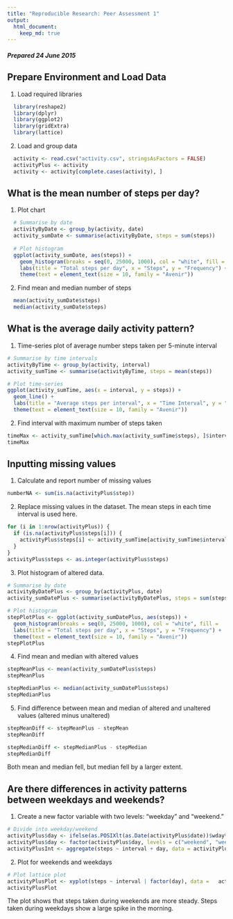 ```yaml
---
title: "Reproducible Research: Peer Assessment 1"
output:
  html_document:
    keep_md: true
---
```


##### Prepared 24 June 2015  

  
## Prepare Environment and Load Data  
1. Load required libraries  
  ```r
    library(reshape2)  
    library(dplyr)  
    library(ggplot2)  
    library(gridExtra)  
    library(lattice)  
  ```

2. Load and group data  
  ``` r
    activity <- read.csv("activity.csv", stringsAsFactors = FALSE)  
    activityPlus <- activity  
    activity <- activity[complete.cases(activity), ]  
  ```

## What is the mean number of steps per day?  
1. Plot chart  
  ```r
    # Summarise by date  
    activityByDate <- group_by(activity, date)  
    activity_sumDate <- summarise(activityByDate, steps = sum(steps))  
    
    # Plot histogram  
    ggplot(activity_sumDate, aes(steps)) +   
      geom_histogram(breaks = seq(0, 25000, 1000), col = "white", fill = "orangered2") +  
      labs(title = "Total steps per day", x = "Steps", y = "Frequency") +  
      theme(text = element_text(size = 10, family = "Avenir"))  
  ```

2. Find mean and median number of steps  
  ``` r
    mean(activity_sumDate$steps)  
    median(activity_sumDate$steps)  
  ```  

## What is the average daily activity pattern?  
1. Time-series plot of average number steps taken per 5-minute interval  
  ```r
  # Summarise by time intervals  
  activityByTime <- group_by(activity, interval)  
  activity_sumTime <- summarise(activityByTime, steps = mean(steps))  
  
  # Plot time-series  
  ggplot(activity_sumTime, aes(x = interval, y = steps)) +   
    geom_line() +   
    labs(title = "Average steps per interval", x = "Time Interval", y = "Average steps") +   
    theme(text = element_text(size = 10, family = "Avenir"))  
  ```  
  
2. Find interval with maximum number of steps taken  
  ``` r
  timeMax <- activity_sumTime[which.max(activity_sumTime$steps), ]$interval  
  timeMax  
  ```   
  
## Inputting missing values
1. Calculate and report number of missing values  
  ``` r
  numberNA <- sum(is.na(activityPlus$step))  
  ```  
  
2. Replace missing values in the dataset. The mean steps in each time interval is used here.  
  ``` r
  for (i in 1:nrow(activityPlus)) {  
    if (is.na(activityPlus$steps[i])) {  
      activityPlus$steps[i] <- activity_sumTime[activity_sumTime$interval ==   activityPlus$interval[i], 2]  
    }  
  }  
  activityPlus$steps <- as.integer(activityPlus$steps)  
  ```  
  
3. Plot histogram of altered data.  
  ```r
  # Summarise by date  
  activityByDatePlus <- group_by(activityPlus, date)  
  activity_sumDatePlus <- summarise(activityByDatePlus, steps = sum(steps))  
  
  # Plot histogram  
  stepPlotPlus <- ggplot(activity_sumDatePlus, aes(steps)) +   
    geom_histogram(breaks = seq(0, 25000, 1000), col = "white", fill =   "orangered2") +  
    labs(title = "Total steps per day", x = "Steps", y = "Frequency") +  
    theme(text = element_text(size = 10, family = "Avenir"))  
  stepPlotPlus  
  ```  
  
4. Find mean and median with altered values 
  ``` r
  stepMeanPlus <- mean(activity_sumDatePlus$steps)  
  stepMeanPlus  
  
  stepMedianPlus <- median(activity_sumDatePlus$steps)  
  stepMedianPlus  
  ```  
  
5. Find difference between mean and median of altered and unaltered values (altered minus unaltered)  
  ``` r
  stepMeanDiff <- stepMeanPlus - stepMean  
  stepMeanDiff  
  
  stepMedianDiff <- stepMedianPlus - stepMedian  
  stepMedianDiff  
  ```  
Both mean and median fell, but median fell by a larger extent.  
  
## Are there differences in activity patterns between weekdays and weekends?  
1. Create a new factor variable with two levels: "weekday" and "weekend."  
  ``` r
  # Divide into weekday/weekend  
  activityPlus$day <- ifelse(as.POSIXlt(as.Date(activityPlus$date))$wday%%6 == 0, "weekend", "weekday")  
  activityPlus$day <- factor(activityPlus$day, levels = c("weekend", "weekday"))  
  activityPlusInt <- aggregate(steps ~ interval + day, data = activityPlus, FUN = mean)  
  ```  
  
2. Plot for weekends and weekdays  
  ``` r
  # Plot lattice plot  
  activityPlusPlot <- xyplot(steps ~ interval | factor(day), data =   activityPlusInt, aspect = 1/2, type = "l", ylab = "Number of steps", xlab = "Interval")  
  activityPlusPlot  
  ```  

The plot shows that steps taken during weekends are more steady. Steps taken during weekdays show a large spike in the morning.  
